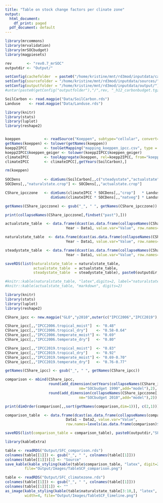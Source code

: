 ```yaml
---
title: "Table on stock change factors per clinate zone"
output:
  html_document:
    df_print: paged
  pdf_document: default
---
```


```r
library(mrcommons)
library(mrvalidation)
library(mrSOCbudget)
library(magpiesets)

rev       <- "rev0.7_mrSOC"
outputdir <- "Output/"

setConfig(cachefolder  = paste0("/home/kristine/mnt/rd3mod/inputdata/cache/", rev), forcecache = TRUE)
setConfig(sourcefolder = "/home/kristine/mnt/rd3mod/inputdata/sources/")
setConfig(outputfolder = "/home/kristine/mnt/rd3mod/inputdata/output/")
#untar(paste0(getConfig("outputfolder"),"/",rev, "_h12_carbonbudget.tgz"), exdir="Data", extras="--keep-newer-files ")

SoilCarbon <- read.magpie("Data/SoilCarbon.rds")
Landuse    <- read.magpie("Data/Landuse.rds")

```

```r

library(knitr)
library(stats)
library(luplot)
library(reshape2)


koeppen           <- readSource("Koeppen", subtype="cellular", convert="onlycorrect" )
getNames(koeppen) <- tolower(getNames(koeppen))
koepp2IPCC        <- toolGetMapping("mapping_koeppen_ipcc.csv", type = "sectoral")
koepp2IPCC$koeppen_geiger <- tolower(koepp2IPCC$koeppen_geiger)
climateIPCC       <- toolAggregate(koeppen, rel=koepp2IPCC, from="koeppen_geiger", to="ipcc_reduced", dim=3)
climateIPCC       <- climateIPCC[,getYears(SoilCarbon),]

rm(koeppen)
  
SOCDens           <- dimSums(SoilCarbon[,,c("steadystate","actualstate","naturalstate")], dim=3.3) 
SOCDens[,,"naturalstate.crop"] <- SOCDens[,,"actualstate.crop"]

CShare_ipcczone   <- dimSums(climateIPCC * SOCDens[,,"crop"]   * Landuse[,,"crop"], dim=1)/
                     dimSums(climateIPCC * SOCDens[,,"natveg"] * Landuse[,,"crop"], dim=1)

getNames(CShare_ipcczone) <- gsub("_", " ", getNames(CShare_ipcczone))

print(collapseNames(CShare_ipcczone[,findset("past"),]))

actualstate_table  <- data.frame(dcast(as.data.frame(collapseNames(CShare_ipcczone[,findset("past"),"actualstate"])), 
                            Year ~ Data1, value.var="Value", row.names=findset("past")), row.names = "Year")

naturalstate_table  <- data.frame(dcast(as.data.frame(collapseNames(CShare_ipcczone[,findset("past"),"naturalstate"])), 
                            Year ~ Data1, value.var="Value", row.names=findset("past")), row.names = "Year")

steadystate_table  <- data.frame(dcast(as.data.frame(collapseNames(CShare_ipcczone[,findset("past"),"steadystate"])), 
                            Year ~ Data1, value.var="Value", row.names=findset("past")), row.names = "Year")

saveRDS(list(naturalstate_table = naturalstate_table,
             actualstate_table  = actualstate_table, 
             steadystate_table  = steadystate_table), paste0(outputdir, "SFC_climatezone.rds"))

#knitr::kable(naturalstate_table, "latex",digits=2, label="naturalstate_table")
#knitr::kable(actualstate_table, "markdown", digits=2)
```

```r

library(knitr)
library(stats)
library(luplot)
library(reshape2)

CShare_ipcc <- new.magpie("GLO","y2010",outer(c("IPCC2006","IPCC2019"),unique(koepp2IPCC$ipcc_reduced), paste, sep="."))

CShare_ipcc[,,"IPCC2006.tropical_moist"]  <- "0.48"
CShare_ipcc[,,"IPCC2006.tropical_dry"]    <- "0.58-0.64" 
CShare_ipcc[,,"IPCC2006.temperate_moist"] <- "0.69"
CShare_ipcc[,,"IPCC2006.temperate_dry"]   <- "0.80"

CShare_ipcc[,,"IPCC2019.tropical_moist"]  <- "0.83"
CShare_ipcc[,,"IPCC2019.tropical_dry"]    <- "0.92" 
CShare_ipcc[,,"IPCC2019.temperate_moist"] <- "0.69-0.70"
CShare_ipcc[,,"IPCC2019.temperate_dry"]   <- "0.76-0.77"

getNames(CShare_ipcc) <- gsub("_", " ", getNames(CShare_ipcc))

comparison <- mbind(CShare_ipcc, 
                    round(add_dimension(setYears(collapseNames(CShare_ipcczone[,"y1990","naturalstate"]),"y2010"),
                                  nm="SOCbudget 1990",add="model"),2),
                    round(add_dimension(collapseNames(CShare_ipcczone[,"y2010","naturalstate"]),
                                  nm="SOCbudget 2010",add="model"),2))

print(dimOrder(comparison[,,sort(getNames(comparison,dim=1))], c(2,1)))

comparison_table  <- data.frame(dcast(as.data.frame(collapseNames(comparison)), 
                            Data1 ~ Data2, value.var="Value", 
                            row.names=levels(as.data.frame(comparison)$Data1)))

saveRDS(list(comparison_table = comparison_table), paste0(outputdir,"SFC_comparison.rds"))


```

```r
library(kableExtra)

table <- readRDS("Output/SFC_comparison.rds")
colnames(table[[1]]) <- gsub("_", " ", colnames(table[[1]]))
colnames(table[[1]])[1] <- "Source"
save_kable(kable_styling(kable(table$comparison_table, "latex", digit=2), latex_options = c("striped", "scale_down")), 
         file="Output/Images/TableSCF_comparison.png")

table <- readRDS("Output/SFC_climatezone.rds")
colnames(table[[1]]) <- gsub("_", " ", colnames(table[[1]]))
colnames(table[[1]][1]) <- ""
as_image(kable_styling(kable(table$naturalstate_table[3:10,], "latex", digit=2), latex_options = c("striped", "scale_down")), 
         width=4, file="Output/Images/TableSCF_timeline.png")
```